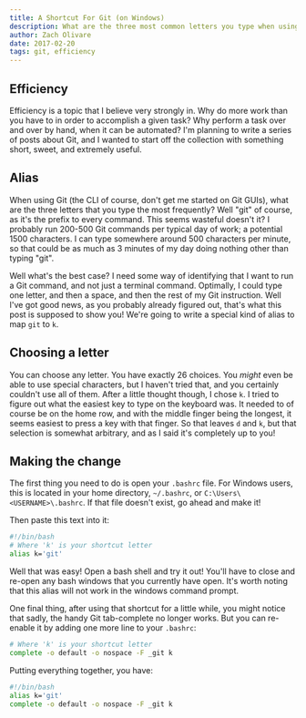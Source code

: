 ```yaml
---
title: A Shortcut For Git (on Windows)
description: What are the three most common letters you type when using git?  'g-i-t'.  What if you could reduce that by two thirds?
author: Zach Olivare
date: 2017-02-20
tags: git, efficiency
---
```



## Efficiency

Efficiency is a topic that I believe very strongly in. Why do more work than you have to in order to accomplish a given task? Why perform a task over and over by hand, when it can be automated? I'm planning to write a series of posts about Git, and I wanted to start off the collection with something short, sweet, and extremely useful.

## Alias

When using Git (the CLI of course, don't get me started on Git GUIs), what are the three letters that you type the most frequently? Well "git" of course, as it's the prefix to every command. This seems wasteful doesn't it? I probably run 200-500 Git commands per typical day of work; a potential 1500 characters. I can type somewhere around 500 characters per minute, so that could be as much as 3 minutes of my day doing nothing other than typing "git".

Well what's the best case? I need some way of identifying that I want to run a Git command, and not just a terminal command. Optimally, I could type one letter, and then a space, and then the rest of my Git instruction. Well I've got good news, as you probably already figured out, that's what this post is supposed to show you! We're going to write a special kind of alias to map `git` to `k`.

## Choosing a letter

You can choose any letter. You have exactly 26 choices. You _might_ even be able to use special characters, but I haven't tried that, and you certainly couldn't use all of them. After a little thought though, I chose `k`. I tried to figure out what the easiest key to type on the keyboard was. It needed to of course be on the home row, and with the middle finger being the longest, it seems easiest to press a key with that finger. So that leaves `d` and `k`, but that selection is somewhat arbitrary, and as I said it's completely up to you!

## Making the change

The first thing you need to do is open your `.bashrc` file. For Windows users, this is located in your home directory, `~/.bashrc`, or `C:\Users\<USERNAME>\.bashrc`. If that file doesn't exist, go ahead and make it!

Then paste this text into it:

```bash
#!/bin/bash
# Where 'k' is your shortcut letter
alias k='git'
```

Well that was easy! Open a bash shell and try it out! You'll have to close and re-open any bash windows that you currently have open. It's worth noting that this alias will not work in the windows command prompt.

One final thing, after using that shortcut for a little while, you might notice that sadly, the handy Git tab-complete no longer works. But you can re-enable it by adding one more line to your `.bashrc`:

```bash
# Where 'k' is your shortcut letter
complete -o default -o nospace -F _git k
```

Putting everything together, you have:

```bash
#!/bin/bash
alias k='git'
complete -o default -o nospace -F _git k
```
